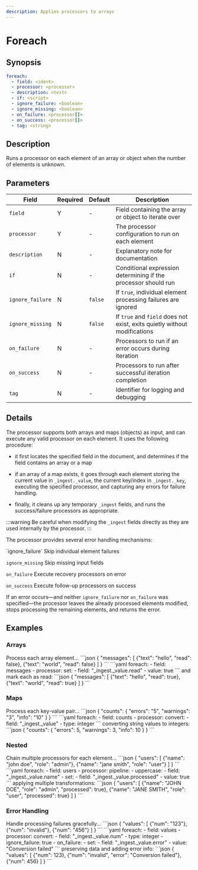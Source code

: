 ```yaml
---
description: Applies processors to arrays
---
```


# Foreach

## Synopsis

```yaml {2-3}
foreach:
  - field: <ident>
  - processor: <processor>
  - description: <text>
  - if: <script>
  - ignore_failure: <boolean>
  - ignore_missing: <boolean>
  - on_failure: <processor[]>
  - on_success: <processor[]>
  - tag: <string>
```

## Description

Runs a processor on each element of an array or object when the number of elements is unknown.

## Parameters

|Field|Required|Default|Description|
|---|---|---|---|
|`field`|Y|-|Field containing the array or object to iterate over|
|`processor`|Y|-|The processor configuration to run on each element|
|`description`|N|-|Explanatory note for documentation|
|`if`|N|-|Conditional expression determining if the processor should run|
|`ignore_failure`|N|`false`|If `true`, individual element processing failures are ignored|
|`ignore_missing`|N|`false`|If `true` and `field` does not exist, exits quietly without modifications|
|`on_failure`|N|-|Processors to run if an error occurs during iteration|
|`on_success`|N|-|Processors to run after successful iteration completion|
|`tag`|N|-|Identifier for logging and debugging|

## Details

 The processor supports both arrays and maps (objects) as input, and can execute any valid processor on each element. It uses the following procedure:

* it first locates the specified field in the document, and determines if the field contains an array or a map

* if an array of a map exists, it goes through each element storing the current value in `_ingest._value`, the current key/index in `_ingest._key`, executing the specified processor, and capturing any errors for failure handling. 

* finally, it cleans up any temporary `_ingest` fields, and runs the success/failure processors as appropriate.

:::warning
Be careful when modifying the `_ingest` fields directly as they are used internally by the processor.
:::

The processor provides several error handling mechanisms:

<TermTable>
  <TermCol>`ignore_failure`</TermCol>
  <DefCol>Skip individual element failures</DefCol>

  <TermCol>`ignore_missing`</TermCol>
  <DefCol>Skip missing input fields</DefCol>

  <TermCol>`on_failure`</TermCol>
  <DefCol>Execute recovery processors on error</DefCol>

  <TermCol>`on_success`</TermCol>
  <DefCol>Execute follow-up processors on success</DefCol>
</TermTable>

If an error occurs&mdash;and neither `ignore_failure` nor `on_failure` was specified&mdash;the processor leaves the already processed elements modified, stops processing the remaining elements, and returns the error.

## Examples

### Arrays

<ExampleGrid>
  <CommentCol>
    Process each array element...
  </CommentCol>
  <CodeCol>
    ```json
    {
      "messages": [
        {"text": "hello", "read": false},
        {"text": "world", "read": false}
      ]
    }
    ```
    ```yaml
    foreach:
      - field: messages
      - processor:
          set:
            - field: "_ingest._value.read"
            - value: true
    ```
  </CodeCol>
  <CommentCol>
    and mark each as read:
  </CommentCol>
  <CodeCol>
    ```json
    {
      "messages": [
        {"text": "hello", "read": true},
        {"text": "world", "read": true}
      ]
    }
    ```
  </CodeCol>
</ExampleGrid>

### Maps

<ExampleGrid>
  <CommentCol>
    Process each key-value pair...
  </CommentCol>
  <CodeCol>
    ```json
    {
      "counts": {
        "errors": "5",
        "warnings": "3",
        "info": "10"
      }
    }
    ```
    ```yaml
    foreach:
      - field: counts
      - processor:
          convert:
            - field: "_ingest._value"
            - type: integer
    ```
  </CodeCol>
  <CommentCol>
    converting string values to integers:
  </CommentCol>
  <CodeCol>
    ```json
    {
      "counts": {
        "errors": 5,
        "warnings": 3,
        "info": 10
      }
    }
    ```
  </CodeCol>
</ExampleGrid>

### Nested

<ExampleGrid>
  <CommentCol>
    Chain multiple processors for each element...
  </CommentCol>
  <CodeCol>
    ```json
    {
      "users": [
        {"name": "john doe", "role": "admin"},
        {"name": "jane smith", "role": "user"}
      ]
    }
    ```
    ```yaml
    foreach:
      - field: users
      - processor:
          pipeline:
            - uppercase:
                - field: "_ingest._value.name"
            - set:
                - field: "_ingest._value.processed"
                - value: true
    ```
  </CodeCol>
  <CommentCol>
    applying multiple transformations:
  </CommentCol>
  <CodeCol>
    ```json
    {
      "users": [
        {"name": "JOHN DOE", "role": "admin", "processed": true},
        {"name": "JANE SMITH", "role": "user", "processed": true}
      ]
    }
    ```
  </CodeCol>
</ExampleGrid>

### Error Handling

<ExampleGrid>
  <CommentCol>
    Handle processing failures gracefully...
  </CommentCol>
  <CodeCol>
    ```json
    {
      "values": [
        {"num": "123"},
        {"num": "invalid"},
        {"num": "456"}
      ]
    }
    ```
    ```yaml
    foreach:
      - field: values
      - processor:
          convert:
            - field: "_ingest._value.num"
            - type: integer
      - ignore_failure: true
      - on_failure:
          - set:
              - field: "_ingest._value.error"
              - value: "Conversion failed"
    ```
  </CodeCol>
  <CommentCol>
    preserving data and adding error info:
  </CommentCol>
  <CodeCol>
    ```json
    {
      "values": [
        {"num": 123},
        {"num": "invalid", "error": "Conversion failed"},
        {"num": 456}
      ]
    }
    ```
  </CodeCol>
</ExampleGrid>

